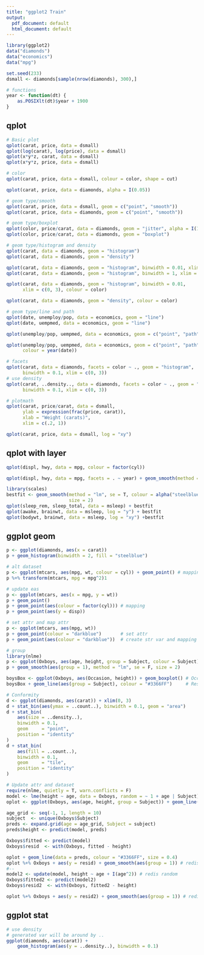 ```yaml
---
title: "ggplot2 Train"
output:
  pdf_document: default
  html_document: default
---
```


```r
library(ggplot2)
data("diamonds")
data("economics")
data("mpg")

set.seed(233)
dsmall <- diamonds[sample(nrow(diamonds), 300),]
```

```r
# functions 
year <- function(dt) {
    as.POSIXlt(dt)$year + 1900
}
```


## qplot
```r
# Basic plot
qplot(carat, price, data = dsmall)
qplot(log(carat), log(price), data = dsmall)
qplot(x*y*z, carat, data = dsmall)
qplot(x*y*z, price, data = dsmall)

# color
qplot(carat, price, data = dsmall, colour = color, shape = cut)

qplot(carat, price, data = diamonds, alpha = I(0.05))

# geom type/smooth
qplot(carat, price, data = dsmall, geom = c("point", "smooth"))
qplot(carat, price, data = diamonds, geom = c("point", "smooth"))

# geom type/boxplot
qplot(color, price/carat, data = diamonds, geom = "jitter", alpha = I(1/50))
qplot(color, price/carat, data = diamonds, geom = "boxplot")

# geom type/histogram and density
qplot(carat, data = diamonds, geom = "histogram")
qplot(carat, data = diamonds, geom = "density")

qplot(carat, data = diamonds, geom = "histogram", binwidth = 0.01, xlim = c(0, 3))
qplot(carat, data = diamonds, geom = "histogram", binwidth = 1, xlim = c(0, 3))

qplot(carat, data = diamonds, geom = "histogram", binwidth = 0.01,
      xlim = c(0, 3), colour = color)

qplot(carat, data = diamonds, geom = "density", colour = color)

# geom type/line and path
qplot(date, unemploy/pop, data = economics, geom = "line")
qplot(date, uempmed, data = economics, geom = "line")

qplot(unemploy/pop, uempmed, data = economics, geom = c("point", "path"))

qplot(unemploy/pop, uempmed, data = economics, geom = c("point", "path"),
      colour = year(date))

# facets
qplot(carat, data = diamonds, facets = color ~ ., geom = "histogram",
      binwidth = 0.1, xlim = c(0, 3))
# use density
qplot(carat, ..density.., data = diamonds, facets = color ~ ., geom = "histogram",
      binwidth = 0.1, xlim = c(0, 3))

# plotmath
qplot(carat, price/carat, data = dsmall,
      ylab = expression(frac(price, carat)),
      xlab = "Weight (carats)",
      xlim = c(.2, 1))

qplot(carat, price, data = dsmall, log = "xy")
```

## qplot with layer
```r
qplot(displ, hwy, data = mpg, colour = factor(cyl))

qplot(displ, hwy, data = mpg, facets = . ~ year) + geom_smooth(method = "loess")

library(scales)
bestfit <- geom_smooth(method = "lm", se = T, colour = alpha("steelblue", 0.5),
                       size = 2)
qplot(sleep_rem, sleep_total, data = msleep) + bestfit
qplot(awake, brainwt, data = msleep, log = "y") + bestfit
qplot(bodywt, brainwt, data = msleep, log = "xy") +bestfit
```

## ggplot geom
```r
p <- ggplot(diamonds, aes(x = carat))
p + geom_histogram(binwidth = 2, fill = "steelblue")

# alt dataset 
p <- ggplot(mtcars, aes(mpg, wt, colour = cyl)) + geom_point() # mapping colour
p %+% transform(mtcars, mpg = mpg^2)1

# update eas
p <- ggplot(mtcars, aes(x = mpg, y = wt))
p + geom_point()
p + geom_point(aes(colour = factor(cyl))) # mapping
p + geom_point(aes(y = disp))

# set attr and map attr
p <- ggplot(mtcars, aes(mpg, wt))
p + geom_point(colour = "darkblue")       # set attr
p + geom_point(aes(colour = "darkblue"))  # create str var and mapping

# group
library(nlme)
p <- ggplot(Oxboys, aes(age, height, group = Subject, colour = Subject)) + geom_line()
p + geom_smooth(aes(group = 1), method = "lm", se = F, size = 2)

boysBox <- ggplot(Oxboys, aes(Occasion, height)) + geom_boxplot() # Occasion is default group
boysBox + geom_line(aes(group = Subject), colour = "#3366FF")     # Reset group

# Conformity
d <- ggplot(diamonds, aes(carat)) + xlim(0, 3)
d + stat_bin(aes(ymax = ..count..), binwidth = 0.1, geom = "area")
d + stat_bin(
    aes(size = ..density..),
    binwidth = 0.1,
    geom     = "point",
    position = "identity"
)
d + stat_bin(
    aes(fill = ..count..),
    binwidth = 0.1,
    geom     = "tile",
    position = "identity"
)

# Update attr and dataset
require(nlme, quietly = T, warn.conflicts = F)
model <- lme(height ~ age, data = Oxboys, random = ~ 1 + age | Subject) # redis not random
oplot <- ggplot(Oxboys, aes(age, height, group = Subject)) + geom_line()

age_grid <- seq(-1, 1, length = 10)
subject  <- unique(Oxboys$Subject)
preds <- expand.grid(age = age_grid, Subject = subject)
preds$height <- predict(model, preds)

Oxboys$fitted <- predict(model)
Oxboys$resid  <- with(Oxboys, fitted - height)

oplot + geom_line(data = preds, colour = "#3366FF", size = 0.4)
oplot %+% Oxboys + aes(y = resid) + geom_smooth(aes(group = 1)) # redis not random
#--
model2 <- update(model, height ~ age + I(age^2)) # redis random
Oxboys$fitted2 <- predict(model2)
Oxboys$resid2  <- with(Oxboys, fitted2 - height)

oplot %+% Oxboys + aes(y = resid2) + geom_smooth(aes(group = 1)) # redis random
```

## ggplot stat
```r
# use density
# generated var will be around by ..
ggplot(diamonds, aes(carat)) +
    geom_histogram(aes(y = ..density..), binwidth = 0.1)
```


